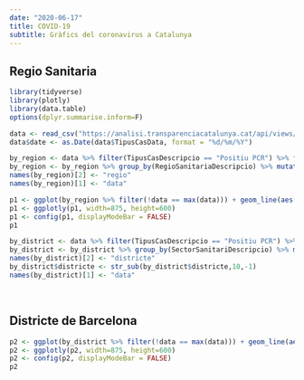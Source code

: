 ```yaml
---
date: "2020-06-17"
title: COVID-19
subtitle: Gràfics del coronavirus a Catalunya
---
```

## Regio Sanitaria
```r
library(tidyverse)
library(plotly)
library(data.table)
options(dplyr.summarise.inform=F)

data <- read_csv("https://analisi.transparenciacatalunya.cat/api/views/xuwf-dxjd/rows.csv", col_types = cols())
data$date <- as.Date(data$TipusCasData, format = "%d/%m/%Y")

by_region <- data %>% filter(TipusCasDescripcio == "Positiu PCR") %>% filter(!RegioSanitariaDescripcio == "No classificat") %>% group_by(date, RegioSanitariaDescripcio) %>% summarise(cases = sum(NumCasos)) 
by_region <- by_region %>% group_by(RegioSanitariaDescripcio) %>% mutate(casos = frollmean(cases, 7)) %>% arrange(desc(date))
names(by_region)[2] <- "regio"
names(by_region)[1] <- "data"

p1 <- ggplot(by_region %>% filter(!data == max(data))) + geom_line(aes(data, casos, color = regio)) + theme_minimal() + labs(x = "", y = "Mitjana de casos a 7 dies", color = "")
p1 <- ggplotly(p1, width=875, height=600)
p1 <- config(p1, displayModeBar = FALSE)
p1

by_district <- data %>% filter(TipusCasDescripcio == "Positiu PCR") %>% filter(str_detect(SectorSanitariDescripcio, 'Barcelona')) %>% group_by(date, SectorSanitariDescripcio) %>% summarise(cases = sum(NumCasos)) 
by_district <- by_district %>% group_by(SectorSanitariDescripcio) %>% mutate(casos = frollmean(cases, 7)) %>% arrange(desc(date))
names(by_district)[2] <- "districte"
by_district$districte <- str_sub(by_district$districte,10,-1)
names(by_district)[1] <- "data"
```
<br>

## Districte de Barcelona
```r
p2 <- ggplot(by_district %>% filter(!data == max(data))) + geom_line(aes(data, casos, color = districte)) + theme_minimal() + labs(x = "", y = "Mitjana de casos a 7 dies", color = "")
p2 <- ggplotly(p2, width=875, height=600)
p2 <- config(p2, displayModeBar = FALSE)
p2
```
